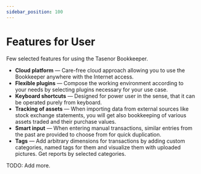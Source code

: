 ```yaml
---
sidebar_position: 100
---
```

# Features for User

Few selected features for using the Tasenor Bookkeeper.

* **Cloud platform** — Care-free cloud approach allowing you to use the Bookkeeper anywhere with the Internet access.
* **Flexible plugins** — Compose the working environment according to your needs by selecting plugins necessary for your use case.
* **Keyboard shortcuts** — Designed for power user in the sense, that it can be operated purely from keyboard.
* **Tracking of assets** — When importing data from external sources like stock exchange statements, you will get also
  bookkeeping of various assets traded and their purchase values.
* **Smart input** — When entering manual transactions, similar entries from the past are provided to choose from for quick duplication.
* **Tags** — Add arbitrary dimensions for transactions by adding custom categories, named tags for them and visualize them with uploaded pictures. Get reports by selected categories.

TODO: Add more.
